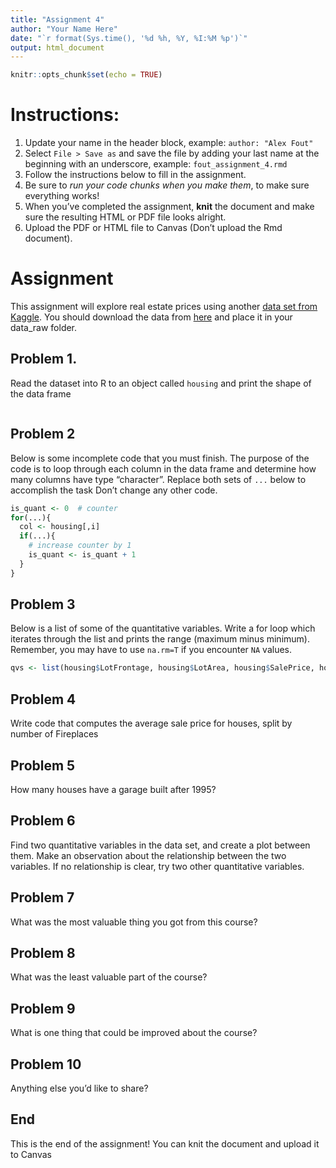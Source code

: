 ```yaml
---
title: "Assignment 4"
author: "Your Name Here"
date: "`r format(Sys.time(), '%d %h, %Y, %I:%M %p')`"
output: html_document
---
```


```r
knitr::opts_chunk$set(echo = TRUE)
```

# Instructions:

1. Update your name in the header block, example: `author: "Alex Fout" `
1. Select `File > Save as` and save the file by adding your last name at the beginning with an underscore, example: `fout_assignment_4.rmd`
1. Follow the instructions below to fill in the assignment.
1. Be sure to _run your code chunks when you make them_, to make sure everything works!
1. When you've completed the assignment, __knit__ the document and make sure the resulting HTML or PDF file looks alright.
1. Upload the PDF or HTML file to Canvas (Don't upload the Rmd document).


# Assignment

This assignment will explore real estate prices using another [data set from Kaggle](https://www.kaggle.com/c/house-prices-advanced-regression-techniques/).
You should download the data from [here](https://github.com/CSU-R/Module1/raw/master/data_raw/housing.csv) and place it in your data_raw folder.

## Problem 1. 

Read the dataset into R to an object called `housing` and print the shape of the data frame

```r
```

## Problem 2

Below is some incomplete code that you must finish.
The purpose of the code is to loop through each column in the data frame and determine how many columns have type "character".
Replace both sets of `...` below to accomplish the task
Don't change any other code.

```r
is_quant <- 0  # counter
for(...){
  col <- housing[,i]
  if(...){
    # increase counter by 1
    is_quant <- is_quant + 1
  }
}
```


## Problem 3

Below is a list of some of the quantitative variables.
Write a for loop which iterates through the list and prints the range (maximum minus minimum). 
Remember, you may have to use `na.rm=T` if you encounter `NA` values.

```r
qvs <- list(housing$LotFrontage, housing$LotArea, housing$SalePrice, housing$Fireplaces)
```


## Problem 4

Write code that computes the average sale price for houses, split by number of Fireplaces


## Problem 5

How many houses have a garage built after 1995?

## Problem 6

Find two quantitative variables in the data set, and create a plot between them. 
Make an observation about the relationship between the two variables.
If no relationship is clear, try two other quantitative variables.

## Problem 7

What was the most valuable thing you got from this course?


## Problem 8

What was the least valuable part of the course? 


## Problem 9

What is one thing that could be improved about the course?

## Problem 10

Anything else you'd like to share?


## End

This is the end of the assignment!
You can knit the document and upload it to Canvas


